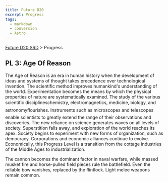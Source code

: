 ```yaml
---
title: Future D20
excerpt: Progress
tags:
  - markdown
  - conversion
  - Astro
---
```






[Future D20 SRD]( / ) > Progress




## PL 3: Age Of Reason


The Age of Reason is an era in human history when the development of ideas and systems of thought takes precedence over technological invention. The scientific method improves humankind's understanding of the world. Experimentation becomes the means by which the physical properties of nature are systematically examined. The study of the various scientific disciplineschemistry, electromagnetics, medicine, biology, and astronomyflourishes. Instruments such as microscopes and telescopes enable scientists to greatly extend the range of their observations and discoveries. The new reliance on science generates waves on all levels of society. Superstition falls away, and exploration of the world reaches its apex. Society begins to experiment with new forms of organization, such as democracy. Corporations and economic alliances continue to evolve. Economically, this Progress Level is a transition from the cottage industries of the Middle Ages to industrialization.


The cannon becomes the dominant factor in naval warfare, while massed musket fire and horse-pulled field pieces rule the battlefield. Even the reliable bow vanishes, replaced by the flintlock. Light melee weapons remain common.



